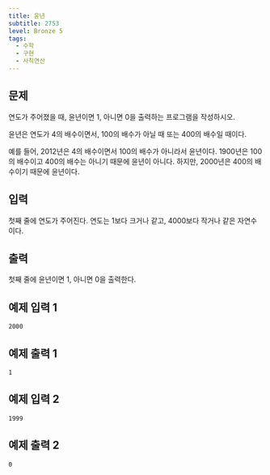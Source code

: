 ```yaml
---
title: 윤년
subtitle: 2753
level: Bronze 5
tags:
  - 수학
  - 구현
  - 사칙연산
---
```


## 문제

연도가 주어졌을 때, 윤년이면 1, 아니면 0을 출력하는 프로그램을 작성하시오.

윤년은 연도가 4의 배수이면서, 100의 배수가 아닐 때 또는 400의 배수일 때이다.

예를 들어, 2012년은 4의 배수이면서 100의 배수가 아니라서 윤년이다. 1900년은 100의 배수이고 400의 배수는 아니기 때문에 윤년이 아니다. 하지만, 2000년은 400의 배수이기 때문에 윤년이다.

## 입력

첫째 줄에 연도가 주어진다. 연도는 1보다 크거나 같고, 4000보다 작거나 같은 자연수이다.

## 출력

첫째 줄에 윤년이면 1, 아니면 0을 출력한다.

## 예제 입력 1

```
2000
```

## 예제 출력 1

```
1
```

## 예제 입력 2

```
1999
```

## 예제 출력 2

```
0
```
